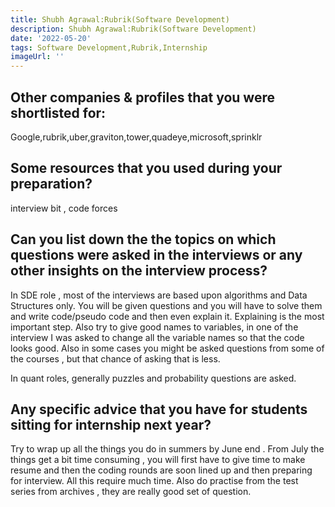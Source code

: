 ```yaml
---
title: Shubh Agrawal:Rubrik(Software Development)
description: Shubh Agrawal:Rubrik(Software Development)
date: '2022-05-20'
tags: Software Development,Rubrik,Internship
imageUrl: ''
---
```


## Other companies & profiles that you were shortlisted for:
Google,rubrik,uber,graviton,tower,quadeye,microsoft,sprinklr

## Some resources that you used during your preparation?
interview bit , code forces

## Can you list down the the topics on which questions were asked in the interviews or any other insights on the interview process?
In SDE role , most of the interviews are based upon algorithms and Data Structures only. You will be given questions and you will have to solve them and write code/pseudo code and then even explain it. Explaining is the most important step. Also try to give good names to variables, in one of the interview I was asked to change all the variable names so that the code looks good. Also in some cases you might be asked questions from some of the courses , but that chance of asking that is less.

In quant roles, generally  puzzles and probability questions are asked. 
## Any specific advice that you have for students sitting for internship next year?
Try to wrap up all the things you do in summers by June end . From July the things get a bit time consuming , you will first have to give time to make resume and then the coding rounds are soon lined up and then preparing for interview. All this require much time.
Also do practise from the test series from archives , they are really good set of question.


